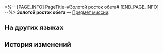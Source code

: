 <%-- [PAGE_INFO]
PageTitle=#Золотой росток обета#
[END_PAGE_INFO] --%>
{{Предмет Инфобокс
|id          = 140532
|Изображение = Предмет Золотой росток обета.png
|Тип         = Предмет миссии
|Инвентарь   = Миссии
|Редкость    = 3
|Эффект      = 
|Описание    = Необыкновенный водяной цветок, сияющий и тёплый.<br />Говорят, что это символ великой клятвы двух божеств.
}}
'''Золотой росток обета''' — [[Предмет миссии]].

==На других языках==
{{На других языках
|en   = Golden Bough of Vows
|zhs  = 金枝誓言
|zht  = 金枝誓言
|ja   = 金枝の誓い
|ko   = 황금가지의 맹세
|es   = Rama dorada del juramento
|fr   = Fleur du serment doré
|ru   = Золотой росток обета
|th   = คำสาบานกิ่งทองคำ
|vi   = Lời Thề Cành Vàng
|de   = Goldener Zweig der Gelübde
|id   = Sumpah Ranting Emas
|pt   = Flor Dourada dos Votos
}}

==История изменений==
{{История изменений|3.5}}